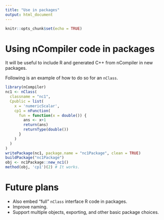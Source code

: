```yaml
---
title: "Use in packages"
output: html_document
---
```


```r
knitr::opts_chunk$set(echo = TRUE)
```

# Using nCompiler code in packages

It will be useful to include R and generated C++ from nCompiler in new packages.

Following is an example of how to do so for an `nClass`.

```r
library(nCompiler)
nc1 <- nClass(
  classname = "nc1",
  Cpublic = list(
    x = 'numericScalar',
    cp1 = nFunction(
      fun = function(x = double()) {
        ans <- x+1
        return(ans)
        returnType(double())
      }
    )
  )
)
writePackage(nc1, package.name = "nc1Package", clean = TRUE)
buildPackage("nc1Package")
obj <- nc1Package::new_nc1()
method(obj, 'cp1')(2) # It works.
```

# Future plans

- Also embed "full" `nClass` interface R code in packages.
- Improve naming.
- Support multiple objects, exporting, and other basic package choices.
